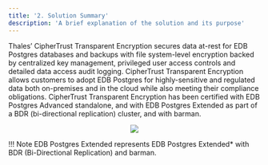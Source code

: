 ```yaml
---
title: '2. Solution Summary'
description: 'A brief explanation of the solution and its purpose'
---
```



Thales’ CipherTrust Transparent Encryption secures data at-rest for EDB Postgres databases and backups
with file system-level encryption backed by centralized key management, privileged user access controls and
detailed data access audit logging. CipherTrust Transparent Encryption allows customers to adopt EDB Postgres
for highly-sensitive and regulated data both on-premises and in the cloud while also meeting their compliance
obligations. CipherTrust Transparent Encryption has been certified with EDB Postgres Advanced standalone,
and with EDB Postgres Extended as part of a BDR (bi-directional replication) cluster, and with barman.

<p align="center">
  <img  src="Images/SolutionSummary.jpg.png">
</p>



!!! Note
    EDB Postgres Extended represents EDB Postgres Extended* with BDR (Bi-Directional Replication) and barman.